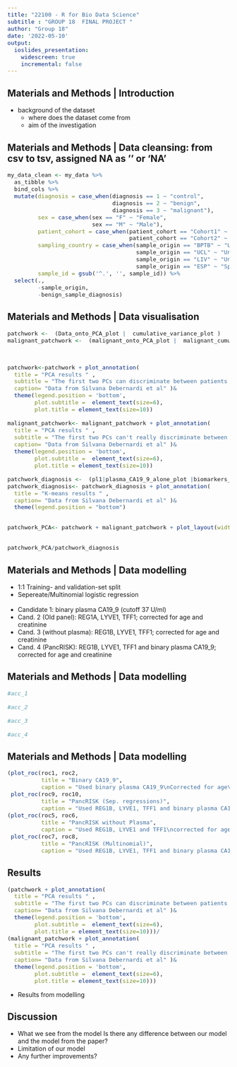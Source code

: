 ```yaml
---
title: "22100 - R for Bio Data Science"
subtitle : "GROUP 18  FINAL PROJECT "
author: "Group 18"
date: '2022-05-10'
output: 
  ioslides_presentation:
    widescreen: true
    incremental: false
---
```

<style>
slides > slide {
color: #515151;
}
</style>
## Materials and Methods | Introduction
- background of the dataset 
  - where does the dataset come from 
  - aim of the investigation

## Materials and Methods | Data cleansing: from csv to tsv, assigned NA as '' or 'NA'
<style> 
pre {font-size: 15px;}
</style>
```r
my_data_clean <- my_data %>% 
  as_tibble %>% 
  bind_cols %>% 
  mutate(diagnosis = case_when(diagnosis == 1 ~ "control",
                               diagnosis == 2 ~ "benign",
                               diagnosis == 3 ~ "malignant"),
         sex = case_when(sex == "F" ~ "Female",
                         sex == "M" ~ "Male"),
         patient_cohort = case_when(patient_cohort == "Cohort1" ~ "Cohort_1",
                                    patient_cohort == "Cohort2" ~ "Cohort_2"),
         sampling_country = case_when(sample_origin == "BPTB" ~ "United Kingdom",
                                      sample_origin == "UCL" ~ "United Kingdom",
                                      sample_origin == "LIV" ~ "United Kingdom",
                                      sample_origin == "ESP" ~ "Spain"),
         sample_id = gsub('^.', '', sample_id)) %>% 
  select(.,
         -sample_origin,
         -benign_sample_diagnosis)
```
## Materials and Methods | Data visualisation 


<style>
slides > slide {
  background: linear-gradient(#ffffff, #ffffff 85%, #ffffff);
  background-color: white;
  }
  
p { 
  margin-top: 0px; 
  margin-left: 0px;
} 
</style>
```r



patchwork <-  (Data_onto_PCA_plot |  cumulative_variance_plot )
malignant_patchwork <-  (malignant_onto_PCA_plot |  malignant_cumulative_variance_plot )



patchwork<-patchwork + plot_annotation(
  title = "PCA results " ,
  subtitle = "The first two PCs can discriminate between patients suffering from PC from the control and benign diagnosed ones  ",
  caption= "Data from Silvana Debernardi et al" )& 
  theme(legend.position = 'bottom',
        plot.subtitle =  element_text(size=6),
        plot.title = element_text(size=10))

malignant_patchwork<- malignant_patchwork + plot_annotation(
  title = "PCA results " ,
  subtitle = "The first two PCs can't really discriminate between the 4 PDAC stages ",
  caption= "Data from Silvana Debernardi et al" )& 
  theme(legend.position = 'bottom',
        plot.subtitle =  element_text(size=6),
        plot.title = element_text(size=10))

patchwork_diagnosis <-  (pl1|plasma_CA19_9_alone_plot |biomarkers_only_plot | complete_model_plot)+ plot_layout(guides = 'collect') 
patchwork_diagnosis<- patchwork_diagnosis + plot_annotation(
  title = "K-means results " ,
  caption= "Data from Silvana Debernardi et al" )&
  theme(legend.position = "bottom")


patchwork_PCA<- patchwork + malignant_patchwork + plot_layout(widths = 1)


patchwork_PCA/patchwork_diagnosis


```


## Materials and Methods | Data modelling

- 1:1 Training- and validation-set split
- Sepereate/Multinomial logistic regression
<br/><br/>
- Candidate 1: binary plasma CA19_9 (cutoff 37 U/ml)
- Cand. 2 (Old panel): REG1A, LYVE1, TFF1; corrected for age and creatinine
- Cand. 3 (without plasma): REG1B, LYVE1, TFF1; corrected for age and creatinine
- Cand. 4 (PancRISK): REG1B, LYVE1, TFF1 and binary plasma CA19_9; corrected for age and creatinine

## Materials and Methods | Data modelling {.columns-2}
<style>
slides > slide > hgroup + article {
margin-top: 0px;
}
table {
background-color: #f6f6f6;
margin-block-end: 20px;
}
</style>
```r
#acc_1

#acc_2

#acc_3

#acc_4
```
## Materials and Methods | Data modelling
<style>
slides > slide {
  background: linear-gradient(#ffffff, #ffffff 85%, #ffffff);
  background-color: white;
  }
  
p { 
  margin-top: 0px; 
  margin-left: 0px;
} 
</style>
```r
(plot_roc(roc1, roc2, 
          title = "Binary CA19_9",
          caption = "Used binary plasma CA19_9\nCorrected for age\nN = 390") + 
 plot_roc(roc9, roc10, 
          title = "PancRISK (Sep. regressions)",
          caption = "Used REG1B, LYVE1, TFF1 and binary plasma CA19_9\nCorrected for age and creatinine\nN = 590\nSeperate regressions for contrasts:\nControl vs. Benign and Benign vs. Malignant")) /
(plot_roc(roc5, roc6, 
          title = "PancRISK without Plasma",
          caption = "Used REG1B, LYVE1 and TFF1\ncorrected for age and creatinine\nN = 590") + 
 plot_roc(roc7, roc8, 
          title = "PancRISK (Multinomial)",
          caption = "Used REG1B, LYVE1, TFF1 and binary plasma CA19_9\nCorrected for age and creatinine\nN = 590\nMultinom regression contrast Control vs. Benign vs. Malignant"))
```

## Results
```r
(patchwork + plot_annotation(
  title = "PCA results " ,
  subtitle = "The first two PCs can discriminate between patients suffering from PC from the control and benign diagnosed ones  ",
  caption= "Data from Silvana Debernardi et al" )& 
  theme(legend.position = 'bottom',
        plot.subtitle =  element_text(size=6),
        plot.title = element_text(size=10)))/
(malignant_patchwork + plot_annotation(
  title = "PCA results " ,
  subtitle = "The first two PCs can't really discriminate between the 4 PDAC stages ",
  caption= "Data from Silvana Debernardi et al" )& 
  theme(legend.position = 'bottom',
        plot.subtitle =  element_text(size=6),
        plot.title = element_text(size=10)))
```

- Results from modelling

## Discussion

- What we see from the model Is there any difference between our model and the model from the paper? 
- Limitation of our model 
- Any further improvements?